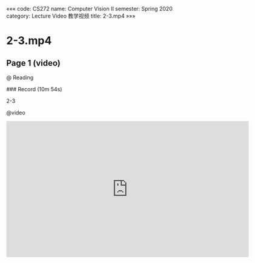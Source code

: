 «««
code: CS272
name: Computer Vision II
semester: Spring 2020
category: Lecture Video 教学视频
title: 2-3.mp4
»»»

# 2-3.mp4

## Page 1 (video)

@ Reading

<div class="markdown-body">
### Record (10m 54s)

2-3
</div>

@video

<iframe src="https://sbbrisk.com/e/acu3a5zd4qrg.html" frameborder=0 marginwidth=0 marginheight=0 scrolling=no width=640 height=360 allowfullscreen></iframe>
